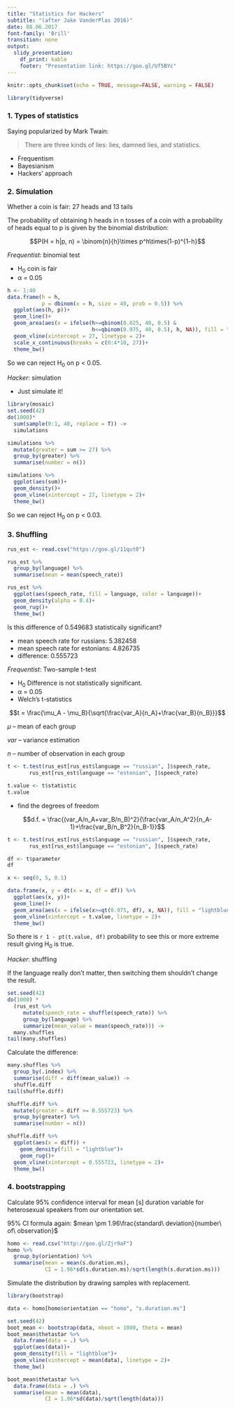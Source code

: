 ```yaml
---
title: "Statistics for Hackers"
subtitle: "(after Jake VanderPlas 2016)"
date: 08.06.2017
font-family: 'Brill'
transition: none
output:
  slidy_presentation:
    df_print: kable
    footer: "Presentation link: https://goo.gl/Uf5BYc"
---
```


```r
knitr::opts_chunk$set(echo = TRUE, message=FALSE, warning = FALSE)
```

```r
library(tidyverse)
```

### 1. Types of statistics

Saying popularized by Mark Twain:

> There are three kinds of lies: lies, damned lies, and statistics.

* Frequentism
* Bayesianism
* Hackers' approach

### 2. Simulation

Whether a coin is fair: 27 heads and 13 tails

The probability of obtaining h heads in n tosses of a coin with a probability of heads equal to p is given by the binomial distribution:

$$P(H = h|p, n) = \binom{n}{h}\times p^h\times(1-p)^{1-h}$$

*Frequentist*: binomial test

* H$_0$ coin is fair
* α = 0.05

```r
h <- 1:40
data.frame(h = h, 
           p = dbinom(x = h, size = 40, prob = 0.5)) %>% 
  ggplot(aes(h, p))+
  geom_line()+
  geom_area(aes(x = ifelse(h>=qbinom(0.025, 40, 0.5) &
                           h<=qbinom(0.975, 40, 0.5), h, NA)), fill = "lightblue")+
  geom_vline(xintercept = 27, linetype = 2)+
  scale_x_continuous(breaks = c(0:4*10, 27))+
  theme_bw()
```

So we can reject H$_0$ on p < 0.05.

*Hacker*: simulation

* Just simulate it!

```r
library(mosaic)
set.seed(42)
do(1000)*
  sum(sample(0:1, 40, replace = T)) ->
  simulations
```

```r
simulations %>% 
  mutate(greater = sum >= 27) %>% 
  group_by(greater) %>% 
  summarise(number = n())

simulations %>% 
  ggplot(aes(sum))+
  geom_density()+
  geom_vline(xintercept = 27, linetype = 2)+
  theme_bw()
```

So we can reject H$_0$ on p < 0.03.

### 3. Shuffling

```r
rus_est <- read.csv("https://goo.gl/11qut0")

rus_est %>% 
  group_by(language) %>% 
  summarise(mean = mean(speech_rate))

rus_est %>% 
  ggplot(aes(speech_rate, fill = language, color = language))+
  geom_density(alpha = 0.4)+
  geom_rug()+
  theme_bw()
```

Is this difference of 0.549683 statistically significant?

* mean speech rate for russians: 5.382458
* mean speech rate for estonians: 4.826735
* difference: 0.555723

*Frequentist*: Two-sample t-test

* H$_0$ Difference is not statistically significant.
* α = 0.05
* Welch's t-statistics

$$t = \frac{\mu_A - \mu_B}{\sqrt{\frac{var_A}{n_A}+\frac{var_B}{n_B}}}$$

$\mu$ -- mean of each group

$var$ -- variance estimation

$n$ -- number of observation in each group

```r
t <- t.test(rus_est[rus_est$language == "russian", ]$speech_rate,
       rus_est[rus_est$language == "estonian", ]$speech_rate)

t.value <- t$statistic
t.value
```


* find the degrees of freedom

$$d.f. = \frac{(var_A/n_A+var_B/n_B)^2}{\frac{var_A/n_A^2}{n_A-1}+\frac{var_B/n_B^2}{n_B-1}}$$

```r
t <- t.test(rus_est[rus_est$language == "russian", ]$speech_rate,
       rus_est[rus_est$language == "estonian", ]$speech_rate)

df <- t$parameter
df
```

```r
x <- seq(0, 5, 0.1)

data.frame(x, y = dt(x = x, df = df)) %>% 
  ggplot(aes(x, y))+
  geom_line()+
  geom_area(aes(x = ifelse(x>=qt(0.975, df), x, NA)), fill = "lightblue")+
  geom_vline(xintercept = t.value, linetype = 2)+
  theme_bw()
```

So there is `r 1 - pt(t.value, df)` probability to see this or more extreme result giving H$_0$ is true.

*Hacker*: shuffling

If the language really don’t matter, then switching them shouldn’t change the result.

```r
set.seed(42)
do(1000) *
  (rus_est %>%
     mutate(speech_rate = shuffle(speech_rate)) %>%
     group_by(language) %>%
     summarize(mean_value = mean(speech_rate))) ->  
  many.shuffles
tail(many.shuffles)
```

Calculate the difference:
```r
many.shuffles %>% 
  group_by(.index) %>% 
  summarise(diff = diff(mean_value)) ->
  shuffle.diff
tail(shuffle.diff)

shuffle.diff %>% 
  mutate(greater = diff >= 0.555723) %>% 
  group_by(greater) %>% 
  summarise(number = n())

shuffle.diff %>% 
  ggplot(aes(x = diff)) +
    geom_density(fill = "lightblue")+
    geom_rug()+
  geom_vline(xintercept = 0.555723, linetype = 2)+
  theme_bw()
```

### 4. bootstrapping

Calculate 95% confidence interval for mean [s] duration variable for heterosexual speakers from our orientation set.

95% CI formula again: $mean \pm 1.96\frac{standard\ deviation}{number\ of\ observation}$

```r
homo <- read.csv("http://goo.gl/Zjr9aF")
homo %>% 
  group_by(orientation) %>%
  summarise(mean = mean(s.duration.ms),
            CI = 1.96*sd(s.duration.ms)/sqrt(length(s.duration.ms)))
```

Simulate the distribution by drawing samples with replacement.

```r
library(bootstrap)

data <- homo[homo$orientation == "homo", "s.duration.ms"]

set.seed(42)
boot_mean <- bootstrap(data, nboot = 1000, theta = mean)
boot_mean$thetastar %>% 
  data.frame(data = .) %>% 
  ggplot(aes(data))+
  geom_density(fill = "lightblue")+
  geom_vline(xintercept = mean(data), linetype = 2)+
  theme_bw()

boot_mean$thetastar %>% 
  data.frame(data = .) %>% 
  summarise(mean = mean(data),
            CI = 1.96*sd(data)/sqrt(length(data)))
```


